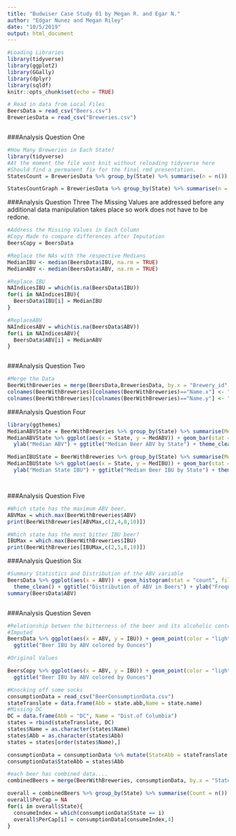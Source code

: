 ```yaml
---
title: "Budwiser Case Study 01 by Megan R. and Egar N."
author: "Edgar Nunez and Megan Riley"
date: "10/5/2019"
output: html_document
---
```


```r
#Loading Libraries
library(tidyverse)
library(ggplot2)
library(GGally)
library(dplyr)
library(sqldf)
knitr::opts_chunk$set(echo = TRUE)

# Read in data from Local Files
BeersData = read_csv("Beers.csv")
BreweriesData = read_csv("Breweries.csv")



```


###Analysis Question One

```r
#How Many Breweries in Each State? 
library(tidyverse)
#At the moment the file wont knit without reloading tidyverse here
#Should find a permanent fix for the final rmd presentation.
StatesCount = BreweriesData %>% group_by(State) %>% summarise(n = n())

StatesCountGraph = BreweriesData %>% group_by(State) %>% summarise(n = n()) %>% ggplot(aes(x = State, y = n)) + geom_bar(stat="identity")


```


###Analysis Question Three
The Missing Values are addressed before any additional data manipulation takes place so work does not have to be redone.

```r
#Address the Missing Values in Each Column
#Copy Made to compare differences after Imputation
BeersCopy = BeersData

#Replace the NAs with the respective Medians
MedianIBU <- median(BeersData$IBU, na.rm = TRUE)
MedianABV <- median(BeersData$ABV, na.rm = TRUE) 

#Replace IBU
NAIndicesIBU = which(is.na(BeersData$IBU))
for(i in NAIndicesIBU){
  BeersData$IBU[i] = MedianIBU
}

#ReplaceABV
NAIndicesABV = which(is.na(BeersData$ABV))
for(i in NAIndicesABV){
  BeersData$ABV[i] = MedianABV
}



```

###Analysis Question Two

```r
#Merge the Data 
BeerWithBreweries = merge(BeersData,BreweriesData, by.x = "Brewery_id", by.y = "Brew_ID")
colnames(BeerWithBreweries)[colnames(BeerWithBreweries)=="Name.x"] <- "Beer_Name"
colnames(BeerWithBreweries)[colnames(BeerWithBreweries)=="Name.y"] <- "Brewery_Name"

```


###Analysis Question Four

```r
library(ggthemes)
MedianABVState = BeerWithBreweries %>% group_by(State) %>% summarise(MedABV = median(ABV, na.rm = TRUE))
MedianABVState %>% ggplot(aes(x = State, y = MedABV)) + geom_bar(stat = "identity", fill = "light green") +
  ylab("Median ABV") + ggtitle("Median Beer ABV by State") + theme_clean()

MedianIBUState = BeerWithBreweries %>% group_by(State) %>% summarise(MedIBU = median(IBU, na.rm = TRUE))
MedianIBUState %>% ggplot(aes(x = State, y = MedIBU)) + geom_bar(stat = "identity", fill = "light blue")+
  ylab("Median State IBU") + ggtitle("Median Beer IBU by State") + theme_clean()




```



###Analysis Question Five

```r
#Which state has the maximum ABV beer. 
ABVMax = which.max(BeerWithBreweries$ABV)
print(BeerWithBreweries[ABVMax,c(2,4,8,10)])

#Which state has the most bitter IBU beer? 
IBUMax = which.max(BeerWithBreweries$IBU)
print(BeerWithBreweries[IBUMax,c(2,5,8,10)])

```

###Analysis Question Six

```r
#Summary Statistics and Distribution of the ABV variable
BeersData %>% ggplot(aes(x = ABV)) + geom_histogram(stat = "count", fill = "brown") +
  theme_clean() + ggtitle("Distribution of ABV in Beers") + ylab("Frequency of Beers by ABV")
summary(BeersData$ABV)



```

###Analysis Question Seven

```r
#Relationship betwen the bitterness of the beer and its alcoholic content, Scaatter plot and discussing 
#Imputed
BeersData %>% ggplot(aes(x = ABV, y = IBU)) + geom_point(color = "light blue") +
  ggtitle("Beer IBU by ABV colored by Ounces")

#Original Values

BeersCopy %>% ggplot(aes(x = ABV, y = IBU)) + geom_point(color = "light green") +
  ggtitle("Beer IBU by ABV colored by Ounces")


```


```r
#Knocking off some socks
consumptionData = read_csv("BeerConsumptionData.csv")
stateTranslate = data.frame(Abb = state.abb,Name = state.name)
#Missing DC
DC = data.frame(Abb = "DC", Name = "Dist.of Columbia")
states = rbind(stateTranslate, DC)
states$Name = as.character(states$Name)
states$Abb = as.character(states$Abb)
states = states[order(states$Name),]

consumptionData = consumptionData %>% mutate(StateAbb = stateTranslate[which(stateTranslate$state.name == State ),1])
consumptionData$StateAbb = states$Abb

#each beer has combined data.... 
combinedBeers = merge(BeerWithBreweries, consumptionData, by.x = "State", by.y = "StateAbb")

overall = combinedBeers %>% group_by(State) %>% summarise(Count = n())
overall$PerCap = NA
for(i in overall$State){
  consumeIndex = which(consumptionData$State == i)
  overall$PerCap[i] = consumptionData[consumeIndex,4]
}




```

